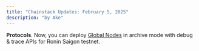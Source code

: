 ```yaml
---
title: "Chainstack Updates: February 5, 2025"
description: "by Ake"
---
```

**Protocols**. Now, you can deploy [Global Nodes](/docs/global-elastic-node) in archive mode with debug & trace APIs for Ronin Saigon testnet.
